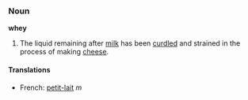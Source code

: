 === Noun ===
'''whey'''

# The liquid remaining after [[milk]] has been [[curd]]led and strained in the process of making [[cheese]].

====Translations====
*French: [[petit-lait]] ''m''